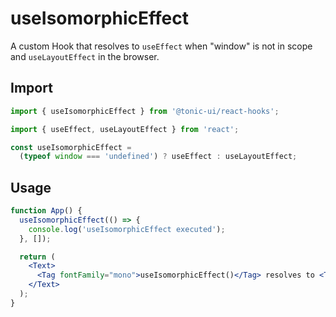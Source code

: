 # useIsomorphicEffect

A custom Hook that resolves to `useEffect` when "window" is not in scope and `useLayoutEffect` in the browser.

## Import

```js
import { useIsomorphicEffect } from '@tonic-ui/react-hooks';
```

```js
import { useEffect, useLayoutEffect } from 'react';

const useIsomorphicEffect =
  (typeof window === 'undefined') ? useEffect : useLayoutEffect;
```

## Usage

```jsx
function App() {
  useIsomorphicEffect(() => {
    console.log('useIsomorphicEffect executed');
  }, []);

  return (
    <Text>
      <Tag fontFamily="mono">useIsomorphicEffect()</Tag> resolves to <Tag fontFamily="mono">{useIsomorphicEffect === React.useEffect ? 'useEffect()' : 'useLayoutEffect()'}</Tag>
    </Text>
  );
}
```
